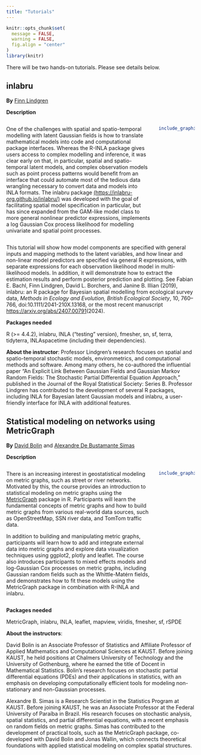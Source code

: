 ```yaml
---
title: "Tutorials"
---
```

```r
knitr::opts_chunk$set(
  message = FALSE, 
  warning = FALSE,
  fig.align = "center"
)
library(knitr)
```

There will be two hands-on tutorials. Please see details below.


## inlabru

**By** [Finn Lindgren](https://www.maths.ed.ac.uk/~flindgre/)

**Description**

::: columns
::: {.column width="80%"}

One of the challenges with spatial and spatio-temporal modelling with latent Gaussian fields is how to translate mathematical models into code and computational package interfaces. Whereas the R-INLA package gives users access to complex modelling and inference, it was clear early on that, in particular, spatial and spatio-temporal latent models, and complex observation models such as point process patterns would benefit from an interface that could automate most of the tedious data wrangling necessary to convert data and models into INLA formats. The inlabru package [(https://inlabru-org.github.io/inlabru/)](https://inlabru-org.github.io/inlabru/) was developed with the goal of facilitating spatial model specification in particular, but has since expanded from the GAM-like model class to more general nonlinear predictor expressions, implements a log Gaussian Cox process likelihood for modelling univariate and spatial point processes.

:::
::: {.column width="20%"}

```r
include_graphics('img/inlabru_logo.png')
```

:::
:::

This tutorial will show how model components are specified with general inputs and mapping methods to the latent variables, and how linear and non-linear model predictors are specified via general R expressions, with separate expressions for each observation likelihood model in multi-likelihood models. In addition, it will demonstrate how to extract the estimation results and perform posterior prediction and plotting. See Fabian E. Bachl, Finn Lindgren, David L. Borchers, and Janine B. Illian (2019), inlabru: an R package for Bayesian spatial modelling from ecological survey data, *Methods in Ecology and Evolution, British Ecological Society*, 10, 760–766, doi:10.1111/2041-210X.13168, or the most recent manuscript [https://arxiv.org/abs/2407.00791](https://arxiv.org/abs/2407.00791)(2024).


**Packages needed** 

R (>= 4.4.2), inlabru, INLA ("testing" version), fmesher, sn, sf, terra, tidyterra, INLAspacetime
(including their dependencies).

**About the instructor**: Professor Lindgren's research focuses on spatial and spatio-temporal stochastic models, environmetrics, and computational methods and software. Among many others, he co-authored the influential paper "An Explicit Link Between Gaussian Fields and Gaussian Markov Random Fields: The Stochastic Partial Differential Equation Approach," published in the Journal of the Royal Statistical Society: Series B. Professor Lindgren has contributed to the development of several R packages, including INLA for Bayesian latent Gaussian models and inlabru, a user-friendly interface for INLA with additional features.


## Statistical modeling on networks using MetricGraph

**By** [David Bolin](https://www.kaust.edu.sa/en/study/faculty/david-bolin) and [Alexandre De Bustamante Simas](https://cemse.kaust.edu.sa/profiles/alexandre-de-bustamante-simas)

**Description**

::: columns
::: {.column width="80%"}

There is an increasing interest in geostatistical modeling on metric graphs, such as street or river networks. Motivated by this, the course provides an introduction to statistical modeling on metric graphs using the [MetricGraph](https://davidbolin.github.io/MetricGraph/) package in R. Participants will learn the fundamental concepts of metric graphs and how to build metric graphs from various real-world data sources, such as OpenStreetMap, SSN river data, and TomTom traffic data.

In addition to building and manipulating metric graphs, participants will learn how to add and integrate external data into metric graphs and explore data visualization techniques using ggplot2, plotly and leaflet. The course also introduces participants to mixed effects models and log-Gaussian Cox processes on metric graphs, including Gaussian random fields such as the Whittle-Matérn fields, and demonstrates how to fit these models using the MetricGraph package in combination with R-INLA and inlabru. 

:::
::: {.column width="20%"}

```r
include_graphics('img/metricgraph_logo.png')
```

:::
:::


**Packages needed**

MetricGraph, inlabru, INLA, leaflet, mapview, viridis, fmesher, sf, rSPDE


**About the instructors**: 

David Bolin is an Associate Professor of Statistics and Affiliate Professor of Applied Mathematics and Computational Sciences at KAUST. Before joining KAUST, he held positions at Chalmers University of Technology and the University of Gothenburg, where he earned the title of Docent in Mathematical Statistics. Bolin’s research focuses on stochastic partial differential equations (PDEs) and their applications in statistics, with an emphasis on developing computationally efficient tools for modeling non-stationary and non-Gaussian processes.

Alexandre B. Simas is a Research Scientist in the Statistics Program at KAUST. Before joining KAUST, he was an Associate Professor at the Federal University of Paraíba in Brazil. His research focuses on stochastic analysis, spatial statistics, and partial differential equations, with a recent emphasis on random fields on metric graphs. Simas has contributed to the development of practical tools, such as the MetricGraph package, co-developed with David Bolin and Jonas Wallin, which connects theoretical foundations with applied statistical modeling on complex spatial structures.

